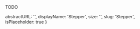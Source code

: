 TODO

  abstractURL: '',
  displayName: 'Stepper',
  size: '',
  slug: 'Stepper',
  isPlaceholder: true
}
